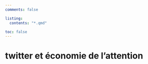 ```yaml
---
comments: false

listing:
  contents: "*.qmd"

toc: false
---
```


# twitter et économie de l'attention
